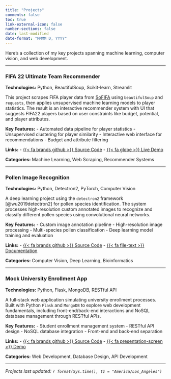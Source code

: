 ```yaml
---
title: "Projects"
comments: false
toc: true
link-external-icon: false
number-sections: false
date: last-modified
date-format: "MMMM D, YYYY"
---
```


Here's a collection of my key projects spanning machine learning, computer vision, and web development.

---

::: {.project-card}
::: {.grid}

::: {.g-col-12 .g-col-md-8}
### FIFA 22 Ultimate Team Recommender
::: {.project-tech}
**Technologies:** Python, BeautifulSoup, Scikit-learn, Streamlit
:::

This project scrapes FIFA player data from [SoFIFA](https://sofifa.com/) using `beautifulSoup` and `requests`, then applies unsupervised machine learning models to player statistics. The result is an interactive recommender system with UI that suggests FIFA22 players based on user constraints like budget, potential, and player attributes.

**Key Features:**
- Automated data pipeline for player statistics
- Unsupervised clustering for player similarity
- Interactive web interface for recommendations
- Budget and attribute filtering
:::

::: {.g-col-12 .g-col-md-4}
::: {.project-links}
**Links:**
- [{{< fa brands github >}} Source Code](https://github.com/FIFA22-UT-REC/fifa22-ultimate-team-recommender)
- [{{< fa globe >}} Live Demo](#)
:::

**Categories:** Machine Learning, Web Scraping, Recommender Systems
:::

:::
:::

---

::: {.grid}

::: {.g-col-12 .g-col-md-8}
### Pollen Image Recognition
**Technologies:** Python, Detectron2, PyTorch, Computer Vision

A deep learning project using the `detectron2` framework [@wu2019detectron2] for pollen species identification. The system processes high-resolution custom annotated images to recognize and classify different pollen species using convolutional neural networks.

**Key Features:**
- Custom image annotation pipeline
- High-resolution image processing
- Multi-species pollen classification
- Deep learning model training and evaluation
:::

::: {.g-col-12 .g-col-md-4}
**Links:**
- [{{< fa brands github >}} Source Code](https://github.com/tonyliang19/pollen_id)
- [{{< fa file-text >}} Documentation](#)

**Categories:** Computer Vision, Deep Learning, Bioinformatics
:::

:::

---

::: {.grid}

::: {.g-col-12 .g-col-md-8}
### Mock University Enrollment App
**Technologies:** Python, Flask, MongoDB, RESTful API

A full-stack web application simulating university enrollment processes. Built with Python `Flask` and `MongoDB` to explore web development fundamentals, including front-end/back-end interactions and NoSQL database management through RESTful APIs.

**Key Features:**
- Student enrollment management system
- RESTful API design
- NoSQL database integration
- Front-end and back-end separation
:::

::: {.g-col-12 .g-col-md-4}
**Links:**
- [{{< fa brands github >}} Source Code](https://github.com/tonyliang19/flask-web-app)
- [{{< fa presentation-screen >}} Demo](#)

**Categories:** Web Development, Database Design, API Development
:::

:::

---

*Projects last updated: `r format(Sys.time(), tz = "America/Los_Angeles")`*
